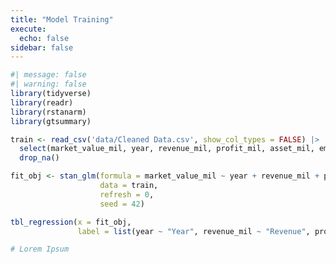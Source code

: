 ```yaml
---
title: "Model Training"
execute: 
  echo: false
sidebar: false
---
```


```r
#| message: false
#| warning: false
library(tidyverse)
library(readr)
library(rstanarm)
library(gtsummary)
```

```r
train <- read_csv('data/Cleaned Data.csv', show_col_types = FALSE) |>
  select(market_value_mil, year, revenue_mil, profit_mil, asset_mil, employees) |>
  drop_na()
```

```r
fit_obj <- stan_glm(formula = market_value_mil ~ year + revenue_mil + profit_mil + asset_mil + employees,
                    data = train,
                    refresh = 0,
                    seed = 42)
```

```r
tbl_regression(x = fit_obj,
               label = list(year ~ "Year", revenue_mil ~ "Revenue", profit_mil ~ 'Profit', asset_mil ~ 'Assets', employees ~ 'Employees'))
```

```r
# Lorem Ipsum
```

